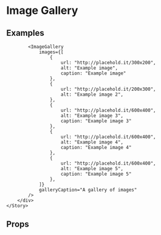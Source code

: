 
<Meta title="Pattern Library|Slices/Image Gallery" component={ImageGallery} />

# Image Gallery
 
 
## Examples

<Preview>
    <Story name="Image gallery">
        <div style={{
            padding: "20px",
            maxWidth: "1000px",
            margin: "0 auto"
        }}>    
            
            <ImageGallery 
                images={[
                    {
                        url: "http://placehold.it/300x200",
                        alt: "Example image",
                        caption: "Example image"
                    },
                    {
                        url: "http://placehold.it/200x300",
                        alt: "Example image 2",
                    },
                    {
                        url: "http://placehold.it/600x400",
                        alt: "Example image 3",
                        caption: "Example image 3"
                    },
                    {
                        url: "http://placehold.it/600x400",
                        alt: "Example image 4",
                        caption: "Example image 4"
                    },
                    {
                        url: "http://placehold.it/600x400",
                        alt: "Example image 5",
                        caption: "Example image 5"
                    },
                ]}
                galleryCaption="A gallery of images"
            />
        </div>
    </Story>
</Preview>

## Props 

<Props of={ImageGallery} />
